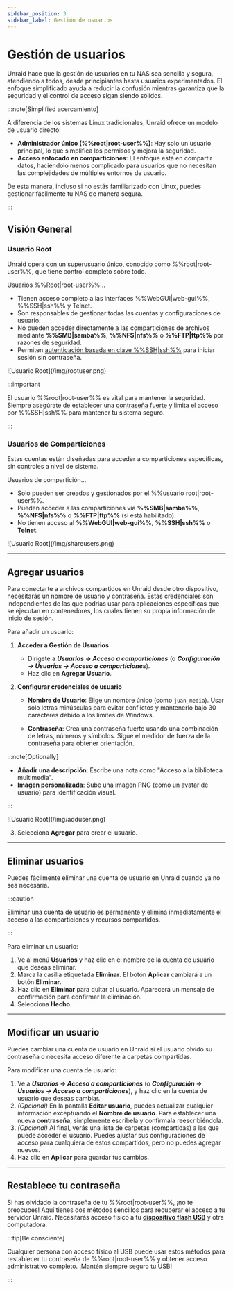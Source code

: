 ```yaml
---
sidebar_position: 3
sidebar_label: Gestión de usuarios
---
```



# Gestión de usuarios

Unraid hace que la gestión de usuarios en tu NAS sea sencilla y segura, atendiendo a todos, desde principiantes hasta usuarios experimentados. El enfoque simplificado ayuda a reducir la confusión mientras garantiza que la seguridad y el control de acceso sigan siendo sólidos.

:::note[Simplified acercamiento]

A diferencia de los sistemas Linux tradicionales, Unraid ofrece un modelo de usuario directo:

- **Administrador único (%%root|root-user%%)**: Hay solo un usuario principal, lo que simplifica los permisos y mejora la seguridad.
- **Acceso enfocado en comparticiones**: El enfoque está en compartir datos, haciéndolo menos complicado para usuarios que no necesitan las complejidades de múltiples entornos de usuario.

De esta manera, incluso si no estás familiarizado con Linux, puedes gestionar fácilmente tu NAS de manera segura.

:::

## Visión General

### Usuario Root

Unraid opera con un superusuario único, conocido como %%root|root-user%%, que tiene control completo sobre todo.

Usuarios %%Root|root-user%%...

- Tienen acceso completo a las interfaces %%WebGUI|web-gui%%, %%SSH|ssh%% y Telnet.
- Son responsables de gestionar todas las cuentas y configuraciones de usuario.
- No pueden acceder directamente a las comparticiones de archivos mediante **%%SMB|samba%%**, **%%NFS|nfs%%** o **%%FTP|ftp%%** por razones de seguridad.
- Permiten [autenticación basada en clave %%SSH|ssh%%](../../system-administration/advanced-tools/command-line-interface.mdx#accessing-the-terminal) para iniciar sesión sin contraseña.

<div style={{ margin: 'auto', maxWidth: '359px', display: 'flex', flexDirection: 'column', alignItems: 'center' }}>
  ![Usuario Root](/img/rootuser.png)
</div>

:::important

El usuario %%root|root-user%% es vital para mantener la seguridad. Siempre asegúrate de establecer una [contraseña fuerte](./security-fundamentals.mdx#set-a-strong-root-password) y limita el acceso por %%SSH|ssh%% para mantener tu sistema seguro.

:::

### Usuarios de Comparticiones

Estas cuentas están diseñadas para acceder a comparticiones específicas, sin controles a nivel de sistema.

Usuarios de compartición...

- Solo pueden ser creados y gestionados por el %%usuario root|root-user%%.
- Pueden acceder a las comparticiones vía **%%SMB|samba%%**, **%%NFS|nfs%%** o **%%FTP|ftp%%** (si está habilitado).
- No tienen acceso al **%%WebGUI|web-gui%%**, **%%SSH|ssh%%** o **Telnet**.

<div style={{ margin: 'auto', maxWidth: '359px', display: 'flex', flexDirection: 'column', alignItems: 'center' }}>
  ![Usuario Root](/img/shareusers.png)
</div>

---

## Agregar usuarios

Para conectarte a archivos compartidos en Unraid desde otro dispositivo, necesitarás un nombre de usuario y contraseña. Estas credenciales son independientes de las que podrías usar para aplicaciones específicas que se ejecutan en contenedores, los cuales tienen su propia información de inicio de sesión.

Para añadir un usuario:

1. **Acceder a Gestión de Usuarios**
   - Dirígete a ***Usuarios → Acceso a comparticiones*** (o ***Configuración → Usuarios → Acceso a comparticiones***).
   - Haz clic en **Agregar Usuario**.

2. **Configurar credenciales de usuario**
   - **Nombre de Usuario**: Elige un nombre único (como `juan_media`). Usar solo letras minúsculas para evitar conflictos y mantenerlo bajo 30 caracteres debido a los límites de Windows.

   - **Contraseña**: Crea una contraseña fuerte usando una combinación de letras, números y símbolos. Sigue el medidor de fuerza de la contraseña para obtener orientación.

:::note\[Optionally]

- **Añadir una descripción**: Escribe una nota como "Acceso a la biblioteca multimedia".
- **Imagen personalizada**: Sube una imagen PNG (como un avatar de usuario) para identificación visual.

:::

<div style={{ margin: 'auto', maxWidth: '359px', display: 'flex', flexDirection: 'column', alignItems: 'center' }}>
  ![Usuario Root](/img/adduser.png)
</div>

3. Selecciona **Agregar** para crear el usuario.

---

## Eliminar usuarios

Puedes fácilmente eliminar una cuenta de usuario en Unraid cuando ya no sea necesaria.

:::caution

Eliminar una cuenta de usuario es permanente y elimina inmediatamente el acceso a las comparticiones y recursos compartidos.

:::

Para eliminar un usuario:

1. Ve al menú **Usuarios** y haz clic en el nombre de la cuenta de usuario que deseas eliminar.
2. Marca la casilla etiquetada **Eliminar**. El botón **Aplicar** cambiará a un botón **Eliminar**.
3. Haz clic en **Eliminar** para quitar al usuario. Aparecerá un mensaje de confirmación para confirmar la eliminación.
4. Selecciona **Hecho**.

---

## Modificar un usuario

Puedes cambiar una cuenta de usuario en Unraid si el usuario olvidó su contraseña o necesita acceso diferente a carpetas compartidas.

Para modificar una cuenta de usuario:

1. Ve a ***Usuarios → Acceso a comparticiones*** (o ***Configuración → Usuarios → Acceso a comparticiones***), y haz clic en la cuenta de usuario que deseas cambiar.
2. *(Opcional)* En la pantalla **Editar usuario**, puedes actualizar cualquier información exceptuando el **Nombre de usuario**. Para establecer una nueva **contraseña**, simplemente escríbela y confírmala reescribiéndola.
3. *(Opcional)* Al final, verás una lista de carpetas (compartidas) a las que puede acceder el usuario. Puedes ajustar sus configuraciones de acceso para cualquiera de estos compartidos, pero no puedes agregar nuevos.
4. Haz clic en **Aplicar** para guardar tus cambios.

---

## Restablece tu contraseña

Si has olvidado la contraseña de tu %%root|root-user%%, ¡no te preocupes! Aquí tienes dos métodos sencillos para recuperar el acceso a tu servidor Unraid. Necesitarás acceso físico a tu **[dispositivo flash USB](../../system-administration/maintain-and-update/changing-the-flash-device.mdx)** y otra computadora.

<Tabs>
  <TabItem value="básico" label="Básico" default>
    <ResetPasswordBasic />
  </TabItem>

  <TabItem value="avanzado" label="Avanzado">
    <ResetPasswordAdvanced />
  </TabItem>
</Tabs>

:::tip[Be consciente]

Cualquier persona con acceso físico al USB puede usar estos métodos para restablecer tu contraseña de %%root|root-user%% y obtener acceso administrativo completo. ¡Mantén siempre seguro tu USB!

:::
